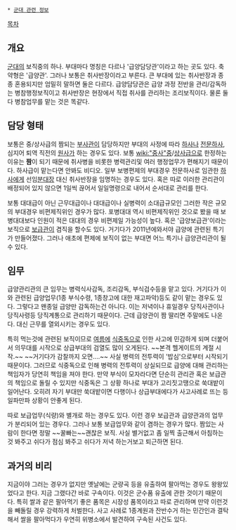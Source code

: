 * [[군대 관련 정보]]

[[목차]]
== 개요 ==
[[군대]]의 보직중의 하나. 부대마다 명칭은 다르나 '급양담당관'이라고 하는 곳도 있다. 축약형은 '급양관'. 그러나 보통은 취사반장이라고 부른다. 큰 부대에 있는 취사반장과 종종 혼용되지만 엄밀히 말하면 둘은 다르다. 급양담당관은 급양 과정 전반을 관리/감독하는 병참행정보직이고 취사반장은 현장에서 직접 취사를 관리하는 조리보직이다. 물론 둘 다 병참업무를 맡는 것은 똑같다.

== 담당 형태 ==
보통은 중/상사급의 짬되는 [[부사관]]이 담당하지만 부대의 사정에 따라 [[하사]]나 [[전문하사]], 심지어 퇴역 직전의 [[원사]]가 하는 경우도 있다. 보통 [[wiki:"중사"중]]/[[상사]]급으로 한정하는 이유는 '''짬'''이 되기 때문에 취사병을 비롯한 병력관리및 여러 행정업무가 편해지기 때문이다. 하사급이 맡는다면 안봐도 비디오. 일부 보병편제의 부대경우 전문하사로 임관한 [[하사]]에게 선임[[분대장]] 대신 취사반장을 임명하는 경우도 있다. 혹은 따로 이러한 관리관이 배정되어 있지 않으면 1일씩 끊어서 일일명령으로 내어서 순서대로 관리를 한다. 

보통 대대급이 아닌 근무대급이나 대대급이나 실병력이 소대급규모인 그러한 작은 규모의 부대경우 비편제직위인 경우가 많다. 포병대대 역시 비편제직위인 것으로 봤을 때 보병대대보다 인원이 적은 대대의 경우 비편제일 가능성이 높다. 혹은 '급양보급관'이라는 보직으로 [[보급관]]이 겸직을 할수도 있다. 거기다가 2011년에와서야 급양에 관련된 특기가 만들어졌다. 그러나 애초에 편제에 보직이 없는 부대면 어느 특기나 급양관리관이 될 수 있다.

== 임무 ==
급양관리관의 큰 임무는 병력식사감독, 조리감독, 부식검수등을 맡고 있다. 거기다가 이와 관련된 급양업무(1종 부식수령, 1종창고에 대한 재고파악)등도 같이 맡는 경우도 있다. 그렇다고 왠종일 급양만 감독하는건 아니다. 이는 저녁이나 휴일경우 당직사관이나 당직사령등 당직계통으로 관리하기 때문이다. 근데 급양관이 짬 딸리면 주말에도 나온다. 대신 근무를 열외시키는 경우도 있다.

특히 먹는것에 관련된 보직이므로 [[여름]]에 [[식중독]]으로 인한 사고에 민감하게 되며 더붙어서 의무대를 시작으로 상급부대의 검열도 많이 오게된다. ~~본격 헬게이트의 계절 시작.~~ ~~거기다가 감찰까지 오면....~~ 사실 병력의 전투력이 '밥심'으로부터 시작되기 때문이다. 그러므로 식중독으로 인해 병력의 전투력이 상실되므로 급양에 대해 관리하는 책임자가 당연히 책임을 져야 한다. 만약 부식이 모자라다면 단순히 관리관 혹은 보급관의 책임으로 돌릴 수 있지만 식중독은 그 상황 하나로 부대가 고리짓고땡으로 쑥대밭이 일어난다. 오히려 자기 부대만 쑥대밭이면 다행이나 상급부대에다가 사고사례로 뜨는 등 일파만파 상황이 안좋게 된다.

따로 보급업무(식량)와 별개로 하는 경우도 있다. 이런 경우 보급관과 급양관과의 업무가 분리되어 있는 경우다. 그러나 보통 보급업무와 같이 겸하는 경우가 많다. 짬있는 사람이 한다면 정말 ~~꿀빠는~~괜찮은 보직. 사실 별거없고 좀 일찍 출근해서 아침하는 것 봐주고 쉬다가 점심 봐주고 쉬다가 저녁 하는거보고 퇴근하면 된다.

== 과거의 비리 ==
지금이야 그러는 경우가 없지만 옛날에는 군량곡 등을 유출하여 팔아먹는 경우도 왕왕있었다고 한다. 지금 그랬다간 바로 구속이다. 이것은 군수품 유출에 관한 것이기 때문이다. 특히 쌀과 같은 팔아먹기 좋은 품목은 시장성 품목이라고 따로 관리하며 만약 이런것을 빼돌릴 경우 강력하게 처벌한다. 사고 사례로 1종계원과 잔반수거 하는 민간인과 결탁해서 쌀을 팔아먹다가 우연히 위병소에서 발견하여 구속된 사건도 있다.

